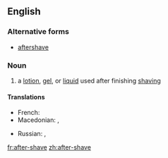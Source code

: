 ==English==

===Alternative forms===
* [[aftershave]]

===Noun===
{{en-noun|head=[[after]]-[[shave]]}}

# a [[lotion]], [[gel]], or [[liquid]] used after finishing [[shaving]]

====Translations====
{{trans-top|lotion, gel, or liquid used after shaving}}
* French: {{t+|fr|après-rasage|m}}
* Macedonian: {{t|mk|колонска вода|f|tr=kólonska vóda}},  {{t|mk|лосион|m|tr=losión}}
{{trans-mid}}
* Russian: {{t+|ru|одеколо́н|m}}, {{t+|ru|лосьо́н|m}}
{{trans-bottom}}

[[fr:after-shave]]
[[zh:after-shave]]